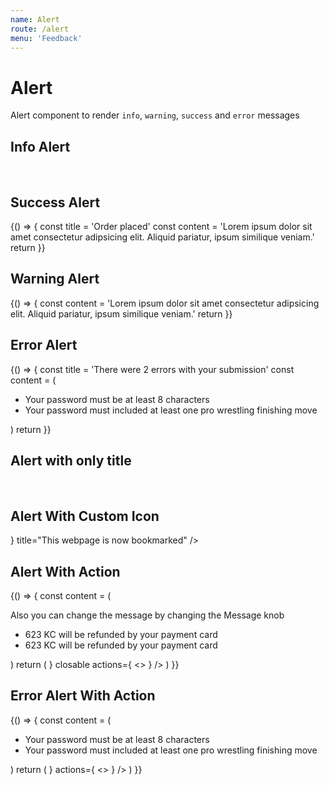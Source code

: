 ```yaml
---
name: Alert
route: /alert
menu: 'Feedback'
---
```



# Alert

Alert component to render `info`, `warning`, `success` and `error` messages

## Info Alert

<Playground>
  <Alert title="Some additional information" />
</Playground>

<br />

## Success Alert

<Playground>
  {() => {
    const title = 'Order placed'
    const content =
      'Lorem ipsum dolor sit amet consectetur adipsicing elit. Aliquid pariatur, ipsum similique veniam.'
    return <Alert type="success" title={title} content={content} />
  }}
</Playground>

<br />

## Warning Alert

<Playground>
  {() => {
    const content =
      'Lorem ipsum dolor sit amet consectetur adipsicing elit. Aliquid pariatur, ipsum similique veniam.'
    return <Alert type="warning" title="Attention needed" content={content} />
  }}
</Playground>

<br />

## Error Alert

<Playground>
  {() => {
    const title = 'There were 2 errors with your submission'
    const content = (
      <ul className="ml-4 list-disc">
        <li>Your password must be at least 8 characters</li>
        <li>
          Your password must included at least one pro wrestling finishing move
        </li>
      </ul>
    )
    return <Alert type="error" title={title} content={content} />
  }}
</Playground>

<br />

## Alert with only title

<Playground>
  <Alert
    closable
    icon={false}
    title="The quick, brown fox jumps over a lazy dog."
  />
</Playground>

<br />

## Alert With Custom Icon

<Playground>
  <Alert
    type="success"
    icon={<HiBookmark />}
    title="This webpage is now bookmarked"
  />
</Playground>

<br />

## Alert With Action

<Playground>
  {() => {
    const content = (
      <div className="space-y-2">
        <p>Also you can change the message by changing the Message knob</p>
        <ul className="ml-4 list-disc">
          <li>623 KC will be refunded by your payment card</li>
          <li>623 KC will be refunded by your payment card</li>
        </ul>
      </div>
    )
    return (
      <Alert
        title="You can change the title by changing the Title knob"
        content={content}
        icon={<HiBell />}
        closable
        actions={
          <>
            <Alert.AlertButton label="OK" buttonType="primary" />
            <Alert.AlertButton label="Ignore" />
          </>
        }
      />
    )
  }}
</Playground>

<br />

## Error Alert With Action

<Playground>
  {() => {
    const content = (
      <ul className="ml-4 list-disc">
        <li>Your password must be at least 8 characters</li>
        <li>
          Your password must included at least one pro wrestling finishing move
        </li>
      </ul>
    )
    return (
      <Alert
        type="error"
        title="There were 2 errors with your submission"
        content={content}
        closable
        icon={<HiExclamationCircle />}
        actions={
          <>
            <Alert.AlertButton label="OK" buttonType="primary" />
            <Alert.AlertButton label="Ignore" />
          </>
        }
      />
    )
  }}
</Playground>
